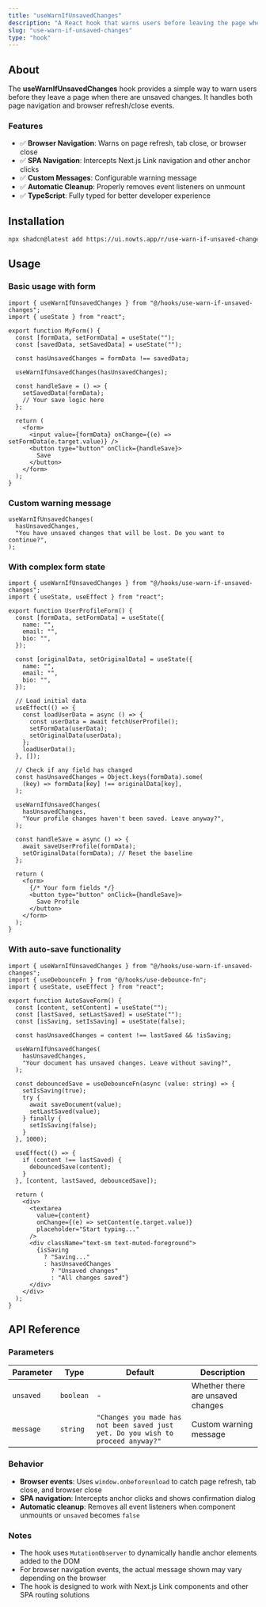 ```yaml
---
title: "useWarnIfUnsavedChanges"
description: "A React hook that warns users before leaving the page when there are unsaved changes."
slug: "use-warn-if-unsaved-changes"
type: "hook"
---
```


## About

The **useWarnIfUnsavedChanges** hook provides a simple way to warn users before they leave a page when there are unsaved changes. It handles both page navigation and browser refresh/close events.

### Features

- ✅ **Browser Navigation**: Warns on page refresh, tab close, or browser close
- ✅ **SPA Navigation**: Intercepts Next.js Link navigation and other anchor clicks
- ✅ **Custom Messages**: Configurable warning message
- ✅ **Automatic Cleanup**: Properly removes event listeners on unmount
- ✅ **TypeScript**: Fully typed for better developer experience

## Installation

```bash
npx shadcn@latest add https://ui.nowts.app/r/use-warn-if-unsaved-changes.json
```

## Usage

### Basic usage with form

```tsx
import { useWarnIfUnsavedChanges } from "@/hooks/use-warn-if-unsaved-changes";
import { useState } from "react";

export function MyForm() {
  const [formData, setFormData] = useState("");
  const [savedData, setSavedData] = useState("");

  const hasUnsavedChanges = formData !== savedData;

  useWarnIfUnsavedChanges(hasUnsavedChanges);

  const handleSave = () => {
    setSavedData(formData);
    // Your save logic here
  };

  return (
    <form>
      <input value={formData} onChange={(e) => setFormData(e.target.value)} />
      <button type="button" onClick={handleSave}>
        Save
      </button>
    </form>
  );
}
```

### Custom warning message

```tsx
useWarnIfUnsavedChanges(
  hasUnsavedChanges,
  "You have unsaved changes that will be lost. Do you want to continue?",
);
```

### With complex form state

```tsx
import { useWarnIfUnsavedChanges } from "@/hooks/use-warn-if-unsaved-changes";
import { useState, useEffect } from "react";

export function UserProfileForm() {
  const [formData, setFormData] = useState({
    name: "",
    email: "",
    bio: "",
  });

  const [originalData, setOriginalData] = useState({
    name: "",
    email: "",
    bio: "",
  });

  // Load initial data
  useEffect(() => {
    const loadUserData = async () => {
      const userData = await fetchUserProfile();
      setFormData(userData);
      setOriginalData(userData);
    };
    loadUserData();
  }, []);

  // Check if any field has changed
  const hasUnsavedChanges = Object.keys(formData).some(
    (key) => formData[key] !== originalData[key],
  );

  useWarnIfUnsavedChanges(
    hasUnsavedChanges,
    "Your profile changes haven't been saved. Leave anyway?",
  );

  const handleSave = async () => {
    await saveUserProfile(formData);
    setOriginalData(formData); // Reset the baseline
  };

  return (
    <form>
      {/* Your form fields */}
      <button type="button" onClick={handleSave}>
        Save Profile
      </button>
    </form>
  );
}
```

### With auto-save functionality

```tsx
import { useWarnIfUnsavedChanges } from "@/hooks/use-warn-if-unsaved-changes";
import { useDebounceFn } from "@/hooks/use-debounce-fn";
import { useState, useEffect } from "react";

export function AutoSaveForm() {
  const [content, setContent] = useState("");
  const [lastSaved, setLastSaved] = useState("");
  const [isSaving, setIsSaving] = useState(false);

  const hasUnsavedChanges = content !== lastSaved && !isSaving;

  useWarnIfUnsavedChanges(
    hasUnsavedChanges,
    "Your document has unsaved changes. Leave without saving?",
  );

  const debouncedSave = useDebounceFn(async (value: string) => {
    setIsSaving(true);
    try {
      await saveDocument(value);
      setLastSaved(value);
    } finally {
      setIsSaving(false);
    }
  }, 1000);

  useEffect(() => {
    if (content !== lastSaved) {
      debouncedSave(content);
    }
  }, [content, lastSaved, debouncedSave]);

  return (
    <div>
      <textarea
        value={content}
        onChange={(e) => setContent(e.target.value)}
        placeholder="Start typing..."
      />
      <div className="text-sm text-muted-foreground">
        {isSaving
          ? "Saving..."
          : hasUnsavedChanges
            ? "Unsaved changes"
            : "All changes saved"}
      </div>
    </div>
  );
}
```

## API Reference

### Parameters

| Parameter | Type      | Default                                                                          | Description                       |
| --------- | --------- | -------------------------------------------------------------------------------- | --------------------------------- |
| `unsaved` | `boolean` | -                                                                                | Whether there are unsaved changes |
| `message` | `string`  | `"Changes you made has not been saved just yet. Do you wish to proceed anyway?"` | Custom warning message            |

### Behavior

- **Browser events**: Uses `window.onbeforeunload` to catch page refresh, tab close, and browser close
- **SPA navigation**: Intercepts anchor clicks and shows confirmation dialog
- **Automatic cleanup**: Removes all event listeners when component unmounts or `unsaved` becomes `false`

### Notes

- The hook uses `MutationObserver` to dynamically handle anchor elements added to the DOM
- For browser navigation events, the actual message shown may vary depending on the browser
- The hook is designed to work with Next.js Link components and other SPA routing solutions
